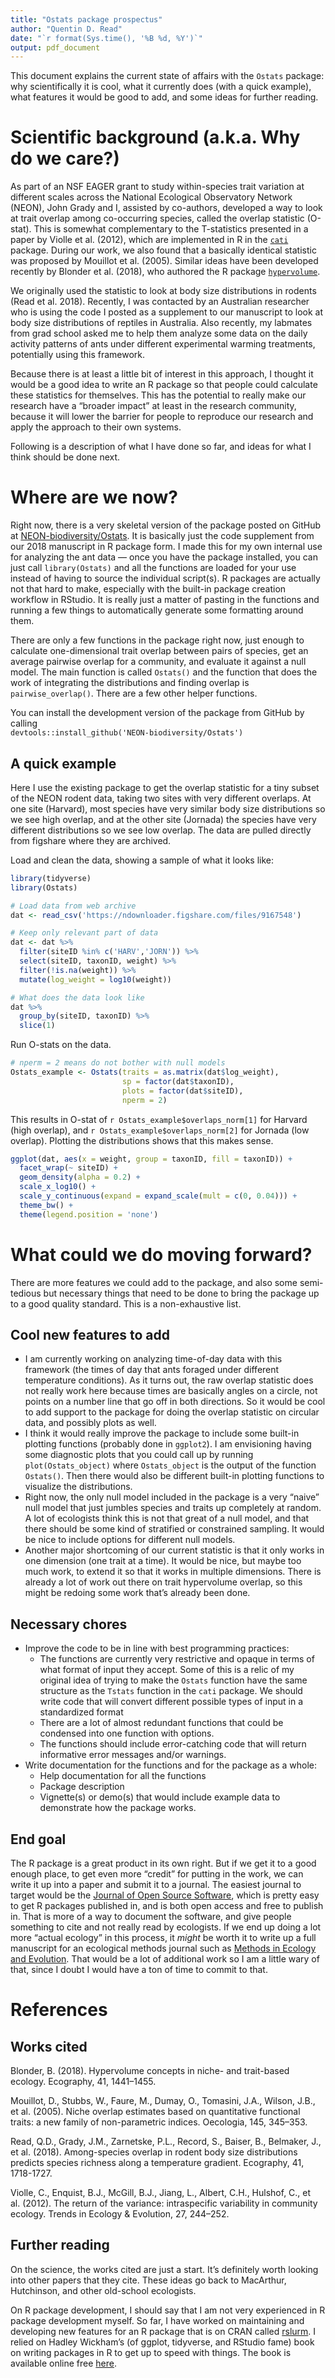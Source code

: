 ```yaml
---
title: "Ostats package prospectus"
author: "Quentin D. Read"
date: "`r format(Sys.time(), '%B %d, %Y')`"
output: pdf_document
---
```


This document explains the current state of affairs with the `Ostats` package: why scientifically it is cool, what it currently does (with a quick example), what features it would be good to add, and some ideas for further reading.

# Scientific background (a.k.a. Why do we care?)

As part of an NSF EAGER grant to study within-species trait variation at different scales across the National Ecological Observatory Network (NEON), John Grady and I, assisted by co-authors, developed a way to look at trait overlap among co-occurring species, called the overlap statistic (O-stat). This is somewhat complementary to the T-statistics presented in a paper by Violle et al. (2012), which are implemented in R in the [`cati`](https://www.rdocumentation.org/packages/cati/versions/0.99.3) package. During our work, we also found that a basically identical statistic was proposed by Mouillot et al. (2005). Similar ideas have been developed recently by Blonder et al. (2018), who authored the R package [`hypervolume`](https://www.rdocumentation.org/packages/hypervolume/versions/2.0.12).

We originally used the statistic to look at body size distributions in rodents (Read et al. 2018). Recently, I was contacted by an Australian researcher who is using the code I posted as a supplement to our manuscript to look at body size distributions of reptiles in Australia. Also recently, my labmates from grad school asked me to help them analyze some data on the daily activity patterns of ants under different experimental warming treatments, potentially using this framework.

Because there is at least a little bit of interest in this approach, I thought it would be a good idea to write an R package so that people could calculate these statistics for themselves. This has the potential to really make our research have a "broader impact" at least in the research community, because it will lower the barrier for people to reproduce our research and apply the approach to their own systems. 

Following is a description of what I have done so far, and ideas for what I think should be done next. 

# Where are we now?

Right now, there is a very skeletal version of the package posted on GitHub at [NEON-biodiversity/Ostats](https://github.com/NEON-biodiversity/Ostats). It is basically just the code supplement from our 2018 manuscript in R package form. I made this for my own internal use for analyzing the ant data &mdash; once you have the package installed, you can just call `library(Ostats)` and all the functions are loaded for your use instead of having to source the individual script(s). R packages are actually not that hard to make, especially with the built-in package creation workflow in RStudio. It is really just a matter of pasting in the functions and running a few things to automatically generate some formatting around them.

There are only a few functions in the package right now, just enough to calculate one-dimensional trait overlap between pairs of species, get an average pairwise overlap for a community, and evaluate it against a null model. The main function is called `Ostats()` and the function that does the work of integrating the distributions and finding overlap is `pairwise_overlap()`. There are a few other helper functions.

You can install the development version of the package from GitHub by calling  
`devtools::install_github('NEON-biodiversity/Ostats')`

## A quick example

Here I use the existing package to get the overlap statistic for a tiny subset of the NEON rodent data, taking two sites with very different overlaps. At one site (Harvard), most species have very similar body size distributions so we see high overlap, and at the other site (Jornada) the species have very different distributions so we see low overlap. The data are pulled directly from figshare where they are archived.

Load and clean the data, showing a sample of what it looks like:

```r
library(tidyverse)
library(Ostats)

# Load data from web archive
dat <- read_csv('https://ndownloader.figshare.com/files/9167548')

# Keep only relevant part of data
dat <- dat %>%
  filter(siteID %in% c('HARV','JORN')) %>%
  select(siteID, taxonID, weight) %>%
  filter(!is.na(weight)) %>%
  mutate(log_weight = log10(weight))

# What does the data look like
dat %>%
  group_by(siteID, taxonID) %>%
  slice(1)
```

Run O-stats on the data.

```r

# nperm = 2 means do not bother with null models
Ostats_example <- Ostats(traits = as.matrix(dat$log_weight),
                         sp = factor(dat$taxonID), 
                         plots = factor(dat$siteID),
                         nperm = 2) 

```
This results in O-stat of `r Ostats_example$overlaps_norm[1]` for Harvard (high overlap), and `r Ostats_example$overlaps_norm[2]` for Jornada (low overlap). Plotting the distributions shows that this makes sense.

```r
ggplot(dat, aes(x = weight, group = taxonID, fill = taxonID)) +
  facet_wrap(~ siteID) +
  geom_density(alpha = 0.2) +
  scale_x_log10() +
  scale_y_continuous(expand = expand_scale(mult = c(0, 0.04))) +
  theme_bw() +
  theme(legend.position = 'none')
```


# What could we do moving forward?

There are more features we could add to the package, and also some semi-tedious but necessary things that need to be done to bring the package up to a good quality standard. This is a non-exhaustive list.

## Cool new features to add

* I am currently working on analyzing time-of-day data with this framework (the times of day that ants foraged under different temperature conditions). As it turns out, the raw overlap statistic does not really work here because times are basically angles on a circle, not points on a number line that go off in both directions. So it would be cool to add support to the package for doing the overlap statistic on circular data, and possibly plots as well.
* I think it would really improve the package to include some built-in plotting functions (probably done in `ggplot2`). I am envisioning having some diagnostic plots that you could call up by running `plot(Ostats_object)` where `Ostats_object` is the output of the function `Ostats()`. Then there would also be different built-in plotting functions to visualize the distributions.
* Right now, the only null model included in the package is a very "naive" null model that just jumbles species and traits up completely at random. A lot of ecologists think this is not that great of a null model, and that there should be some kind of stratified or constrained sampling. It would be nice to include options for different null models.
* Another major shortcoming of our current statistic is that it only works in one dimension (one trait at a time). It would be nice, but maybe too much work, to extend it so that it works in multiple dimensions. There is already a lot of work out there on trait hypervolume overlap, so this might be redoing some work that's already been done.

## Necessary chores

* Improve the code to be in line with best programming practices:
  + The functions are currently very restrictive and opaque in terms of what format of input they accept. Some of this is a relic of my original idea of trying to make the `Ostats` function have the same structure as the `Tstats` function in the `cati` package. We should write code that will convert different possible types of input in a standardized format
  + There are a lot of almost redundant functions that could be condensed into one function with options.
  + The functions should include error-catching code that will return informative error messages and/or warnings.
* Write documentation for the functions and for the package as a whole:
  + Help documentation for all the functions
  + Package description
  + Vignette(s) or demo(s) that would include example data to demonstrate how the package works.

## End goal

The R package is a great product in its own right. But if we get it to a good enough place, to get even more "credit" for putting in the work, we can write it up into a paper and submit it to a journal. The easiest journal to target would be the [Journal of Open Source Software](https://joss.theoj.org/), which is pretty easy to get R packages published in, and is both open access and free to publish in. That is more of a way to document the software, and give people something to cite and not really read by ecologists. If we end up doing a lot more "actual ecology" in this process, it *might* be worth it to write up a full manuscript for an ecological methods journal such as [Methods in Ecology and Evolution](https://besjournals.onlinelibrary.wiley.com/journal/2041210x). That would be a lot of additional work so I am a little wary of that, since I doubt I would have a ton of time to commit to that.

# References

## Works cited

Blonder, B. (2018). Hypervolume concepts in niche- and trait-based ecology. Ecography, 41, 1441–1455.

Mouillot, D., Stubbs, W., Faure, M., Dumay, O., Tomasini, J.A., Wilson, J.B., et al. (2005). Niche overlap estimates based on quantitative functional traits: a new family of non-parametric indices. Oecologia, 145, 345–353.

Read, Q.D., Grady, J.M., Zarnetske, P.L., Record, S., Baiser, B., Belmaker, J., et al. (2018). Among-species overlap in rodent body size distributions predicts species richness along a temperature gradient. Ecography, 41, 1718-1727.

Violle, C., Enquist, B.J., McGill, B.J., Jiang, L., Albert, C.H., Hulshof, C., et al. (2012). The return of the variance: intraspecific variability in community ecology. Trends in Ecology & Evolution, 27, 244–252.


## Further reading

On the science, the works cited are just a start. It's definitely worth looking into other papers that they cite. These ideas go back to MacArthur, Hutchinson, and other old-school ecologists.

On R package development, I should say that I am not very experienced in R package development myself. So far, I have worked on maintaining and developing new features for an R package that is on CRAN called [rslurm](https://cyberhelp.sesync.org/rslurm). I relied on Hadley Wickham's (of ggplot, tidyverse, and RStudio fame) book on writing packages in R to get up to speed with things. The book is available online free [here](http://r-pkgs.had.co.nz/).
